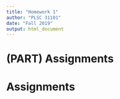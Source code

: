```yaml
---
title: "Homework 1"
author: "PLSC 31101"
date: "Fall 2019"
output: html_document
---
```

# (PART) Assignments {-}

# Assignments

